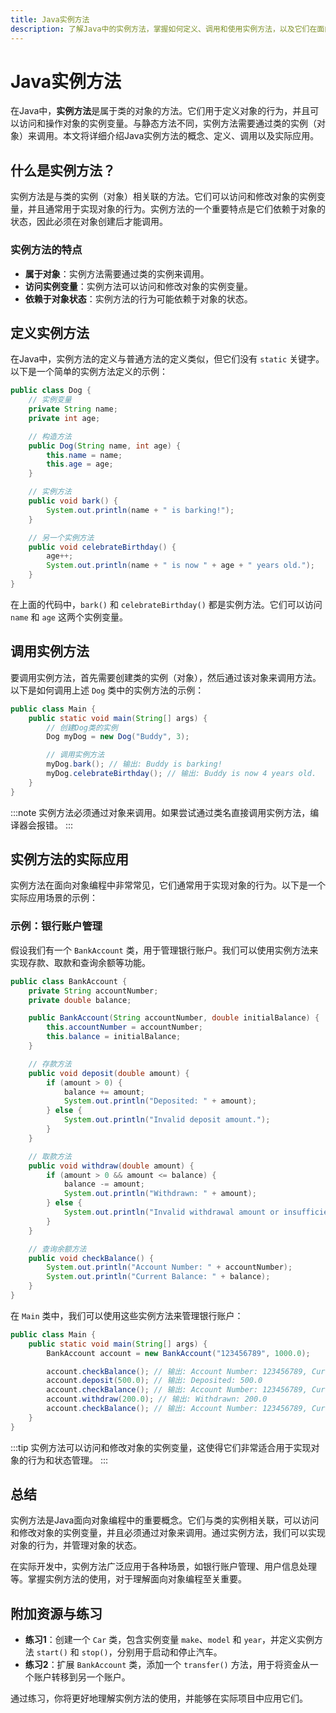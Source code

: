 ```yaml
---
title: Java实例方法
description: 了解Java中的实例方法，掌握如何定义、调用和使用实例方法，以及它们在面向对象编程中的重要性。
---
```


# Java实例方法

在Java中，**实例方法**是属于类的对象的方法。它们用于定义对象的行为，并且可以访问和操作对象的实例变量。与静态方法不同，实例方法需要通过类的实例（对象）来调用。本文将详细介绍Java实例方法的概念、定义、调用以及实际应用。

## 什么是实例方法？

实例方法是与类的实例（对象）相关联的方法。它们可以访问和修改对象的实例变量，并且通常用于实现对象的行为。实例方法的一个重要特点是它们依赖于对象的状态，因此必须在对象创建后才能调用。

### 实例方法的特点
- **属于对象**：实例方法需要通过类的实例来调用。
- **访问实例变量**：实例方法可以访问和修改对象的实例变量。
- **依赖于对象状态**：实例方法的行为可能依赖于对象的状态。

## 定义实例方法

在Java中，实例方法的定义与普通方法的定义类似，但它们没有 `static` 关键字。以下是一个简单的实例方法定义的示例：

```java
public class Dog {
    // 实例变量
    private String name;
    private int age;

    // 构造方法
    public Dog(String name, int age) {
        this.name = name;
        this.age = age;
    }

    // 实例方法
    public void bark() {
        System.out.println(name + " is barking!");
    }

    // 另一个实例方法
    public void celebrateBirthday() {
        age++;
        System.out.println(name + " is now " + age + " years old.");
    }
}
```

在上面的代码中，`bark()` 和 `celebrateBirthday()` 都是实例方法。它们可以访问 `name` 和 `age` 这两个实例变量。

## 调用实例方法

要调用实例方法，首先需要创建类的实例（对象），然后通过该对象来调用方法。以下是如何调用上述 `Dog` 类中的实例方法的示例：

```java
public class Main {
    public static void main(String[] args) {
        // 创建Dog类的实例
        Dog myDog = new Dog("Buddy", 3);

        // 调用实例方法
        myDog.bark(); // 输出: Buddy is barking!
        myDog.celebrateBirthday(); // 输出: Buddy is now 4 years old.
    }
}
```

:::note
实例方法必须通过对象来调用。如果尝试通过类名直接调用实例方法，编译器会报错。
:::

## 实例方法的实际应用

实例方法在面向对象编程中非常常见，它们通常用于实现对象的行为。以下是一个实际应用场景的示例：

### 示例：银行账户管理

假设我们有一个 `BankAccount` 类，用于管理银行账户。我们可以使用实例方法来实现存款、取款和查询余额等功能。

```java
public class BankAccount {
    private String accountNumber;
    private double balance;

    public BankAccount(String accountNumber, double initialBalance) {
        this.accountNumber = accountNumber;
        this.balance = initialBalance;
    }

    // 存款方法
    public void deposit(double amount) {
        if (amount > 0) {
            balance += amount;
            System.out.println("Deposited: " + amount);
        } else {
            System.out.println("Invalid deposit amount.");
        }
    }

    // 取款方法
    public void withdraw(double amount) {
        if (amount > 0 && amount <= balance) {
            balance -= amount;
            System.out.println("Withdrawn: " + amount);
        } else {
            System.out.println("Invalid withdrawal amount or insufficient balance.");
        }
    }

    // 查询余额方法
    public void checkBalance() {
        System.out.println("Account Number: " + accountNumber);
        System.out.println("Current Balance: " + balance);
    }
}
```

在 `Main` 类中，我们可以使用这些实例方法来管理银行账户：

```java
public class Main {
    public static void main(String[] args) {
        BankAccount account = new BankAccount("123456789", 1000.0);

        account.checkBalance(); // 输出: Account Number: 123456789, Current Balance: 1000.0
        account.deposit(500.0); // 输出: Deposited: 500.0
        account.checkBalance(); // 输出: Account Number: 123456789, Current Balance: 1500.0
        account.withdraw(200.0); // 输出: Withdrawn: 200.0
        account.checkBalance(); // 输出: Account Number: 123456789, Current Balance: 1300.0
    }
}
```

:::tip
实例方法可以访问和修改对象的实例变量，这使得它们非常适合用于实现对象的行为和状态管理。
:::

## 总结

实例方法是Java面向对象编程中的重要概念。它们与类的实例相关联，可以访问和修改对象的实例变量，并且必须通过对象来调用。通过实例方法，我们可以实现对象的行为，并管理对象的状态。

在实际开发中，实例方法广泛应用于各种场景，如银行账户管理、用户信息处理等。掌握实例方法的使用，对于理解面向对象编程至关重要。

## 附加资源与练习

- **练习1**：创建一个 `Car` 类，包含实例变量 `make`、`model` 和 `year`，并定义实例方法 `start()` 和 `stop()`，分别用于启动和停止汽车。
- **练习2**：扩展 `BankAccount` 类，添加一个 `transfer()` 方法，用于将资金从一个账户转移到另一个账户。

通过练习，你将更好地理解实例方法的使用，并能够在实际项目中应用它们。
